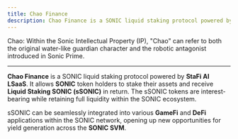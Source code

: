 ```yaml
---
title: Chao Finance
description: Chao Finance is a SONIC liquid staking protocol powered by StaFi AI LSaaS. 
---
```


Chao: Within the Sonic Intellectual Property (IP), "Chao" can refer to both the original water-like guardian character and the robotic antagonist introduced in Sonic Prime.

---

**Chao Finance** is a SONIC liquid staking protocol powered by **StaFi AI LSaaS**. It allows **SONIC** token holders to stake their assets and receive **Liquid Staking SONIC (sSONIC)** in return. The sSONIC tokens are interest-bearing while retaining full liquidity within the SONIC ecosystem.

sSONIC can be seamlessly integrated into various **GameFi** and **DeFi** applications within the SONIC network, opening up new opportunities for yield generation across the **SONIC SVM**.
